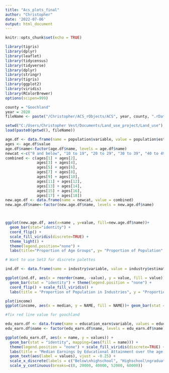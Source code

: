 ```yaml
---
title: "Acs_plots_final"
author: "Christopher"
date: '2022-07-06'
output: html_document
---
```



```r
knitr::opts_chunk$set(echo = TRUE)

library(tigris)
library(dplyr)
library(leaflet)
library(tidycensus)
library(tidyverse)
library(dplyr)
library(stringr)
library(tigris)
library(ggplot2)
library(viridis)
library(RColorBrewer)
options(scipen=999)
```


```r
county = "Goochland"
year = 2020
fileName <- paste("/Christopher/ACS_rObjects/ACS", year, county, ".rData", sep="")
```

```r
setwd("C:/Users/Christopher Vest/Documents/Land_use_project/Land_use")
load(paste0(getwd(), fileName))
```

```r
age.df <- data.frame(name = population$variable, value = population$estimate) [2:19,]
ages <- age.df$value
age.df$name<-factor(age.df$name, levels = age.df$name)
newcat <-c("9 and below", "10 to 19", "20 to 29", "30 to 39", "40 to 49", "50 to 59", "60 to 69", "70 to 79", "80 and above")
combined <- c(ages[1] + ages[2], 
              ages[3] + ages[4],
              ages[5] + ages[6], 
              ages[7] + ages[8],
              ages[9] + ages[10], 
              ages[11] + ages[12],
              ages[13] + ages[14], 
              ages[15] + ages[16],
              ages[17] + ages[18])
new.age.df <- data.frame(name = newcat, value = combined)
new.age.df$name<-factor(new.age.df$name, levels = new.age.df$name)



ggplot(new.age.df, aes(x=name , y=value, fill=new.age.df$name))+
  geom_bar(stat="identity") + 
  coord_flip() + 
  scale_fill_viridis(discrete=TRUE) + 
  theme_light() + 
  theme(legend.position="none") + 
  labs(title="Proportion of Age Groups", y= "Proportion of Population", x= "Age Groups", caption="Source: ACS5 2016-2020")

# Want to use Set3 for discrete palettes
```

```r
ind.df <- data.frame(name = industry$variable, value = industry$estimate)

ggplot(ind.df, aes(x = reorder(name, -value), y = value, fill = value)) + 
  geom_bar(stat = "identity") + theme(legend.position = "none") +
  coord_flip() + scale_fill_viridis() + 
  labs(title = "Proportion of Population in Industries", y = "Proportion of Population", x = "Industry", caption = acs_Caption)
```

```r
plot(income)
ggplot(income, aes(x = median, y = NAME, fill = NAME))+ geom_bar(stat = "identity") + theme(legend.position = "none") + scale_fill_viridis(discrete=TRUE) + labs(title="Median Income by Census Tract", caption="Source: ACS5 2016-2020") 
```

```r

#fix red line value for goochland

edu_earn.df <- data.frame(name = education_earn$variable, values = education_earn$estimate)
edu_earn.df$name <- factor(edu_earn.df$name, levels = edu_earn.df$name)

ggplot(edu_earn.df, aes(x = name, y = values)) + 
  geom_bar(stat = "identity", mapping=(aes(fill = name))) + 
  theme(legend.position = "none") + scale_fill_viridis(discrete=TRUE) +
  labs(title = "Median Earnings by Educational Attainment over the age of 25", x = "Highest Education", y = "Median Earnings", caption = "Source: ACS5 2016-2020") + 
  geom_text(aes(label = values), vjust = -0.25) +
  scale_x_discrete(labels = c("Below\nhighschool", "Highschool\ngraduate", "Some college/\nAssociates'", "Bachelor's", "Graduate")) + 
  scale_y_continuous(breaks=c(0, 20000, 40000, 52000, 60000))
```